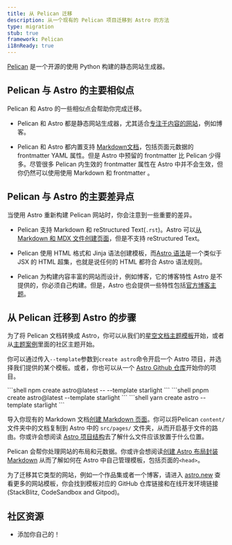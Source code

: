```yaml
---
title: 从 Pelican 迁移
description: 从一个现有的 Pelican 项目迁移到 Astro 的方法
type: migration
stub: true
framework: Pelican
i18nReady: true
---
```



[Pelican](https://getpelican.com) 是一个开源的使用 Python 构建的静态网站生成器。

## Pelican 与 Astro 的主要相似点

Pelican 和 Astro 的一些相似点会帮助你完成迁移。

- Pelican 和 Astro 都是静态网站生成器，尤其适合[专注于内容的网站](/zh-cn/concepts/why-astro/#以内容为中心)，例如博客。

- Pelican 和 Astro 都内置支持 [Markdown文档](/zh-cn/guides/content/#markdown-创作)，包括页面元数据的 frontmatter YAML 属性。但是 Astro 中预留的 frontmatter 比 Pelican 少得多。尽管很多 Pelican 内生效的 frontmatter 属性在 Astro 中并不会生效，但你仍然可以使用使用 Markdown 和 frontmatter 。

## Pelican 与 Astro 的主要差异点

当使用 Astro 重新构建 Pelican 网站时，你会注意到一些重要的差异。

- Pelican 支持 Markdown 和 reStructured Text(`.rst`)。Astro 可以[从 Markdown 和 MDX 文件创建页面](/zh-cn/guides/markdown-content/)，但是不支持 reStructured Text。

- Pelican 使用 HTML 格式和 Jinja 语法创建模板，而[Astro 语法](/zh-cn/core-concepts/astro-components/)是一个类似于 JSX 的 HTML 超集，也就是说任何的 HTML 都符合 Astro 语法规则。

- Pelican 为构建内容丰富的网站而设计，例如博客，它的博客特性 Astro 是不提供的，你必须自己构建。但是，Astro 也会提供一些特性包括[官方博客主题](https://github.com/withastro/astro/tree/latest/examples/blog)。

## 从 Pelican 迁移到 Astro 的步骤

为了将 Pelican 文档转换成 Astro，你可以从我们的[星空文档主题模板](https://starlight.astro.build)开始，或者从[主题案例](https://astro.build/themes/)里面的社区主题开始。

你可以通过传入`--template`参数到`create astro`命令开启一个 Astro 项目，并选择我们提供的某个模板。或者，你也可以从一个 [Astro Github 仓库](/zh-cn/install/auto/#入门模板)开始你的项目。

  <PackageManagerTabs>
    <Fragment slot="npm">
    ```shell
    npm create astro@latest -- --template starlight
    ```
    </Fragment>
    <Fragment slot="pnpm">
    ```shell
    pnpm create astro@latest --template starlight
    ```
    </Fragment>
    <Fragment slot="yarn">
    ```shell
    yarn create astro --template starlight
    ```
    </Fragment>
  </PackageManagerTabs>

导入你现有的 Markdown 文档[创建 Markdown 页面](/zh-cn/guides/markdown-content/)。你可以将Pelican `content/`文件夹中的文档复制到 Astro 中的 `src/pages/` 文件夹，从而开启基于文件的路由。你或许会想阅读 [Astro 项目结构](/zh-cn/core-concepts/project-structure/)去了解什么文件应该放置于什么位置。

Pelican 会帮你处理网站的布局和元数据。你或许会想阅读[创建 Astro 布局封装 Markdown](/zh-cn/core-concepts/layouts/#markdownmdx-布局) 从而了解如何在 Astro 中自己管理模板，包括页面的`<head>`。

为了迁移其它类型的网站，例如一个作品集或者一个博客，请进入 [astro.new](https://astro.new) 查看更多的网站模板，你会找到模板对应的 GitHub 仓库链接和在线开发环境链接(StackBlitz, CodeSandbox and Gitpod)。

## 社区资源

- 添加你自己的！
